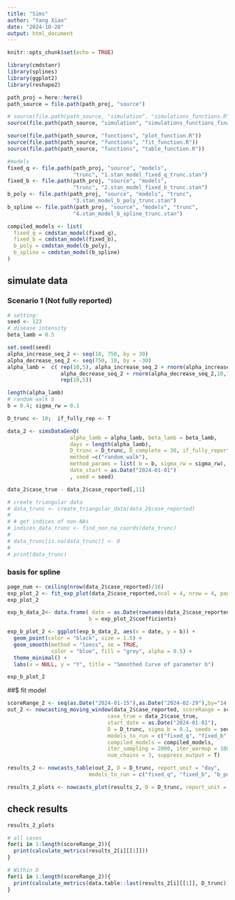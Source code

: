 ```yaml
---
title: "Sims"
author: "Yang Xiao"
date: "2024-10-28"
output: html_document
---
```


```r
knitr::opts_chunk$set(echo = TRUE)

library(cmdstanr)
library(splines)
library(ggplot2)
library(reshape2)
```


```r
path_proj = here::here()
path_source = file.path(path_proj, "source")

# source(file.path(path_source, "simulation", "simulations_functions.R"))
source(file.path(path_source, "simulation", "simulations_functions_final.R"))

source(file.path(path_source, "functions", "plot_function.R"))
source(file.path(path_source, "functions", "fit_function.R"))
source(file.path(path_source, "functions", "table_function.R"))
```

```r
#models
fixed_q <- file.path(path_proj, "source", "models",
                     "trunc", "1.stan_model_fixed_q_trunc.stan")
fixed_b <- file.path(path_proj, "source", "models",
                     "trunc", "2.stan_model_fixed_b_trunc.stan")
b_poly <- file.path(path_proj, "source", "models", "trunc",
                     "3.stan_model_b_poly_trunc.stan")
b_spline <- file.path(path_proj, "source", "models", "trunc",
                     "4.stan_model_b_spline_trunc.stan")

compiled_models <- list(
  fixed_q = cmdstan_model(fixed_q),
  fixed_b = cmdstan_model(fixed_b),
  b_poly = cmdstan_model(b_poly),
  b_spline = cmdstan_model(b_spline)
)
```


## simulate data

### Scenario 1 (Not fully reported)
```r

# setting:
seed <- 123
# disease intensity
beta_lamb = 0.5

set.seed(seed)
alpha_increase_seq_2 <- seq(10, 750, by = 30)
alpha_decrease_seq_2 <- seq(750, 10, by = -30)
alpha_lamb =  c( rep(10,5), alpha_increase_seq_2 + rnorm(alpha_increase_seq_2,10,10), 
                 alpha_decrease_seq_2 + rnorm(alpha_decrease_seq_2,10,10),
                 rep(10,5))

length(alpha_lamb)
# random walk b
b = 0.4; sigma_rw = 0.1

D_trunc <- 10;  if_fully_rep <- T

data_2 <- simsDataGenQ(
                    alpha_lamb = alpha_lamb, beta_lamb = beta_lamb,
                    days = length(alpha_lamb), 
                    D_trunc = D_trunc, D_complete = 30, if_fully_reported = if_fully_rep,
                    method =c("random_walk"),
                    method_params = list( b = b, sigma_rw = sigma_rw),
                    date_start = as.Date("2024-01-01") 
                    , seed = seed)

data_2$case_true - data_2$case_reported[,11]

# create triangular data
# data_trunc <- create_triangular_data(data_2$case_reported)
# 
# # get indices of non-NAs
# indices_data_trunc <- find_non_na_coords(data_trunc)
# 
# data_trunc[is.na(data_trunc)] <- 0
# 
# print(data_trunc)
```

### basis for spline

```r
page_num <- ceiling(nrow(data_2$case_reported)/16)
exp_plot_2 <- fit_exp_plot(data_2$case_reported,ncol = 4, nrow = 4, page = c(1:page_num), if_fit = T)
exp_plot_2
```
```r
exp_b_data_2<- data.frame( date = as.Date(rownames(data_2$case_reported)),
                          b = exp_plot_2$coefficients)

exp_b_plot_2 <- ggplot(exp_b_data_2, aes(x = date, y = b)) +
  geom_point(color = "black", size = 1.5) +       
  geom_smooth(method = "loess", se = TRUE,        
              color = "blue", fill = "grey", alpha = 0.5) +
  theme_minimal() +
  labs(x = NULL, y = "Y", title = "Smoothed Curve of parameter b")

exp_b_plot_2
```


##$ fit model
```r
scoreRange_2 <- seq(as.Date("2024-01-15"),as.Date("2024-02-29"),by="14 day")
out_2 <- nowcasting_moving_window(data_2$case_reported, scoreRange = scoreRange_2, 
                                case_true = data_2$case_true,
                                start_date = as.Date("2024-01-01"),
                                D = D_trunc, sigma_b = 0.1, seeds = seed,
                                models_to_run = c("fixed_q", "fixed_b", "b_poly","b_spline"),
                                compiled_models = compiled_models,
                                iter_sampling = 2000, iter_warmup = 1000, refresh = 0,
                                num_chains = 3, suppress_output = T)

results_2 <- nowcasts_table(out_2, D = D_trunc, report_unit = "day", 
                          models_to_run = c("fixed_q", "fixed_b", "b_poly", "b_spline"))

results_2_plots <- nowcasts_plot(results_2, D = D_trunc, report_unit = "day")
```


## check results
```r
results_2_plots
```

```r
# all cases
for(i in 1:length(scoreRange_2)){
  print(calculate_metrics(results_2[i][[1]]))
}
```

```r
# Within D
for(i in 1:length(scoreRange_2)){
  print(calculate_metrics(data.table::last(results_2[i][[1]], D_trunc)))
}
```
